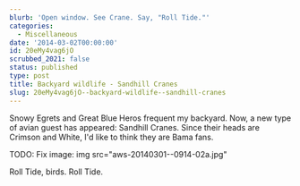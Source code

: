 ```yaml
---
blurb: 'Open window. See Crane. Say, "Roll Tide."'
categories:
  - Miscellaneous
date: '2014-03-02T00:00:00'
id: 20eMy4vag6jO
scrubbed_2021: false
status: published
type: post
title: Backyard wildlife - Sandhill Cranes
slug: 20eMy4vag6jO--backyard-wildlife--sandhill-cranes
---
```


Snowy Egrets and Great Blue Heros frequent my backyard. Now, a new type of avian guest has appeared: Sandhill Cranes. Since their heads are Crimson and White, I'd like to think they are Bama fans. 

TODO: Fix image: img src="aws-20140301--0914-02a.jpg"

Roll Tide, birds. Roll Tide.
